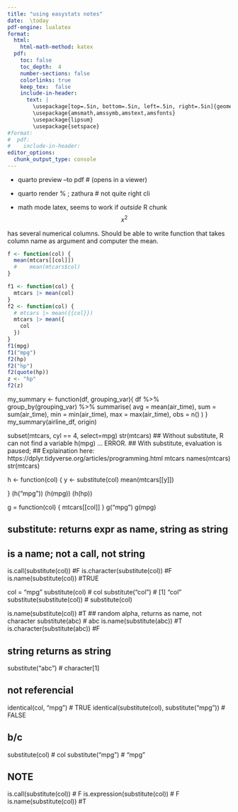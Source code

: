 ```yaml
---
title: "using easystats notes"
date:  \today 
pdf-engine: lualatex
format:
  html: 
    html-math-method: katex
  pdf: 
    toc: false
    toc_depth:  4   
    number-sections: false
    colorlinks: true
    keep_tex:  false
    include-in-header: 
      text: |
        \usepackage[top=.5in, bottom=.5in, left=.5in, right=.5in]{geometry}
        \usepackage{amsmath,amssymb,amstext,amsfonts}
        \usepackage{lipsum}
        \usepackage{setspace}
#format:
#  pdf: 
#    include-in-header: 
editor_options: 
  chunk_output_type: console
---
```


\section{To run:}

- quarto preview <file> --to pdf    # (opens in a viewer)
- quarto render %	; zathura         # not quite right cli

- math mode latex,  seems to work if *outside* R chunk
$$
x^2
$$

\section{mtcars has problem}
\code{mtcars} has several numerical columns.
Should be able to write function that takes column name as argument and
computer the mean.

```r
f <- function(col) {
  mean(mtcars[[col]])
  #    mean(mtcars$col)
}

f1 <- function(col) {
  mtcars |> mean(col)
}
f2 <- function(col) {
  # mtcars |> mean({{col}})
  mtcars |> mean({
    col
  })
}
f1(mpg)
f1("mpg")
f2(hp)
f2("hp")
f2(quote(hp))
z <- "hp"
f2(z)
```
my_summary <- function(df, grouping_var){
 df %>%
  group_by(grouping_var) %>% 
  summarise(
   avg = mean(air_time),
   sum = sum(air_time),
   min = min(air_time),
   max = max(air_time),
   obs = n()
  )
}
my_summary(airline_df, origin)

subset(mtcars, cyl == 4, select=mpg) 
str(mtcars)
##  Without substitute, R can not find a variable h(mpg) ... ERROR.
##  With substitute, evaluation is paused; 
##  Explaination here:   https://dplyr.tidyverse.org/articles/programming.html
mtcars
names(mtcars)
str(mtcars)

h  <- function(col) {
    y  <- substitute(col)
    mean(mtcars[[y]])
    
}
(h("mpg"))
(h(mpg))
(h(hp))


\section{select a column}
g = function(col) {
    mtcars[[col]]
}
g("mpg")
g(mpg)


\section{explain}

##  substitute: returns expr as name, string as string
##  is a name; not a call, not string
is.call(substitute(col))  #F
is.character(substitute(col)) #F
is.name(substitute(col))   #TRUE

col = "mpg"
substitute(col)  # col
substitute("col") # [1] "col"
substitute(substitute(col)) # substitute(col)


is.name(substitute(col)) #T
## random alpha, returns as name, not character
substitute(abc) # abc
is.name(substitute(abc)) #T
is.character(substitute(abc)) #F

## string returns as string 
substitute("abc")   # character[1]

##  not referencial
identical(col, "mpg") # TRUE
identical(substitute(col), substitute("mpg"))  # FALSE

## b/c
substitute(col)   # col
substitute("mpg") # "mpg"

##  NOTE
is.call(substitute(col))  # F
is.expression(substitute(col))   # F
is.name(substitute(col))   #T
